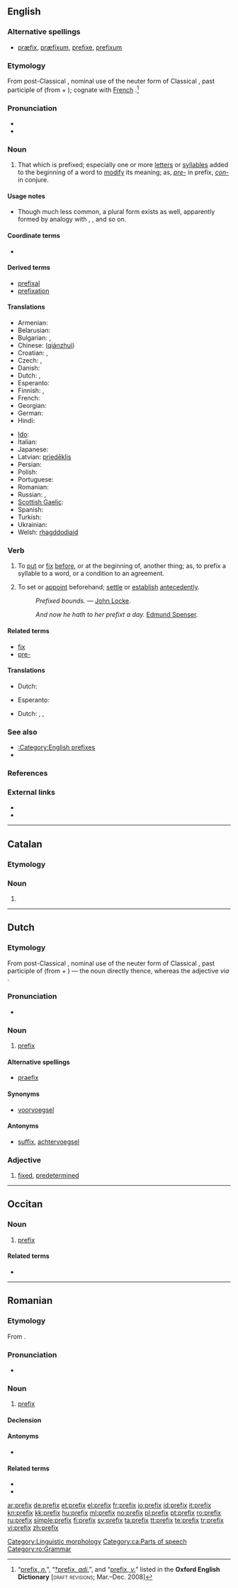 {{also|préfix}}
==English==
{{webster 1913}}

===Alternative spellings===
* [[præfix]], [[præfixum]], [[prefixe]], [[prefixum]]

===Etymology===
From post-Classical {{etyl|la|en}} {{term|praefixum|lang=la}}, nominal use of the neuter form of Classical {{etyl|la|en}} {{term|praefixus|lang=la}}, past participle of {{term|praefigo|praefīgō|I (fix, fasten, set up) in front”, “I fix on the (end, extremity)|lang=la}} (from {{term|prae-||before|lang=la}} + {{term|figo|fīgō|I fix”, “I fasten”, “I affix|lang=la}}); cognate with [[w:French language|French]] {{term|préfixe|lang=fr}}.<ref name="OED">“[http://dictionary.oed.com/cgi/entry/50186993?query_type=word&queryword=prefix&first=1&max_to_show=10&sort_type=alpha&result_place=1&search_id=RL6G-bUCtrm-13467&hilite=50186993 prefix, ''n.'']”, “[http://dictionary.oed.com/cgi/entry/50186994?query_type=word&queryword=prefix&first=1&max_to_show=10&sort_type=alpha&search_id=RL6G-bUCtrm-13467&result_place=1 †prefix, ''adj.'']”, and “[http://dictionary.oed.com/cgi/entry/50186995?query_type=word&queryword=prefix&first=1&max_to_show=10&sort_type=alpha&search_id=RL6G-bUCtrm-13467&result_place=1 prefix, ''v.'']” listed in the '''Oxford English Dictionary''' [<span style="font-variant:small-caps">draft revisions</span>; Mar.–Dec. 2008]</ref>

===Pronunciation===
* {{IPA|/ˈpɹiːfɪks/}}
* {{audio|en-us-prefix.ogg|Audio (US)}}

===Noun===
{{en-noun|prefixes}}

# That which is prefixed; especially one or more [[letter]]s or [[syllable]]s added to the beginning of a word to [[modify]] its meaning; as, ''[[pre-]]'' in prefix, ''[[con-]]'' in conjure.

====Usage notes====
* Though much less common, a plural form {{term|prefices}} exists as well, apparently formed by analogy with {{term|index|index–indices}}, {{term|appendix|appendix–appendices}}, and so on.

====Coordinate terms====
* {{affixes}}

====Derived terms====
* [[prefixal]]
* [[prefixation]]

====Translations====
{{trans-top|letters at the beginning of a word}}
* Armenian: {{t-|hy|նախածանց|tr=naxaçanc’}}
* Belarusian: {{t|be|прыстаўка|f|tr=prystáŭka|xs=Belarusian}}
* Bulgarian: {{t|bg|представка|f|tr=predstávka}},  {{t+|bg|префикс|m|tr=prefíks}}
* Chinese: {{zh-ts|前綴|前缀}} ([[qián]][[zhuì]])
* Croatian: {{t-|hr|prefiks|m}}, {{t-|hr|predmetak|m}}
* Czech: {{t-|cs|předpona|f}},  {{t-|cs|prefix|m}}
* Danish: {{t+|da|præfiks|n}}
* Dutch: {{t+|nl|voorvoegsel|n}}, {{t-|nl|prefix|n}}
* Esperanto: {{t-|eo|prefikso|xs=Esperanto}}
* Finnish: {{t+|fi|prefiksi}}, {{t-|fi|etuliite}}
* French: {{t+|fr|préfixe|m}}
* Georgian: {{t-|ka|პრეფიქსი|tr=prep’ik’si|sc=Geor|xs=Georgian}}
* German: {{t+|de|Präfix}}
* Hindi: {{t|hi|उपसर्ग |m|tr=upsarg|xs=Hindi}}
{{trans-mid}}
* [[Ido]]: {{t+|io|prefixo|xs=Ido}}
* Italian: {{t+|it|prefisso|m}}
* Japanese: {{t-|ja|接頭辞|tr=settōji|sc=Jap}}
* Latvian: [[priedēklis]] {{m}}
* Persian: {{t|fa|پیشوند|tr=pišvand|xs=Persian}}
* Polish: {{t-|pl|przedrostek|m}}
* Portuguese: {{t+|pt|prefixo|m}}
* Romanian: {{t+|ro|prefix|n}}
* Russian: {{t|ru|приставка|f|tr=pristávka}}, {{t+|ru|префикс|m|tr=pr'éfiks}}
* [[Scottish Gaelic]]: {{t|gd|ro-leasachan|m|xs=Scottish Gaelic}}
* Spanish: {{t+|es|prefijo|m}}
* Turkish: {{t+|tr|önek}}
* Ukrainian: {{t+|uk|префікс|m|tr=préfiks|xs=Ukrainian}}
* Welsh: [[rhagddodiaid]] {{m}}
{{trans-bottom}}

===Verb===
{{en-verb|prefix|es}}

# {{transitive}} To [[put]] or [[fix]] [[before]], or at the beginning of, another thing; as, to prefix a syllable to a word, or a condition to an agreement.
# {{transitive|obsolete}} To set or [[appoint]] beforehand; [[settle]] or [[establish]] [[antecedently]].
#: {{rfdate}} ''Prefixed bounds.'' — [[w:John Locke|John Locke]].
#: {{rfdate}} ''And now he hath to her prefixt a day.'' [[w:Edmund Spenser|Edmund Spenser]].

====Related terms====
* [[fix]]
* [[pre-]]

====Translations====
{{trans-top|put or fix before, or at the beginning of}}
* Dutch: {{t|nl|voorvoegen}}
{{trans-mid}}
* Esperanto: {{t-|eo|prefiksi|xs=Esperanto}}
{{trans-bottom}}

{{trans-top|set or appoint beforehand}}
* Dutch: {{t+|nl|op}} {{t|nl|voorhand}} {{t-|nl|vastleggen}}, {{t|nl|arrangeren}}, {{t+|nl|regelen}}
{{trans-mid}}
{{trans-bottom}}

===See also===
* [[:Category:English prefixes]]
* {{pedia}}

===References===
<references/>

===External links===
* {{R:Webster 1913}}
* {{R:Century 1911}}

[[Category:Linguistic morphology]]

----

==Catalan==

===Etymology===
{{etyl|la|ca}} {{term|praefixum|lang=la}}

===Noun===
{{ca-noun|m|prefixos}}

# {{l|en|prefix}}

[[Category:ca:Parts of speech]]
----

==Dutch==

===Etymology===
From post-Classical {{etyl|la|nl}} {{term|praefixum|lang=la}}, nominal use of the neuter form of Classical {{etyl|la|nl}} {{term|praefixus|lang=la}}, past participle of {{term|praefigo|praefīgō|I (fix, fasten, set up) in front”, “I fix on the (end, extremity)|lang=la}} (from {{term|prae-||before|lang=la}} + {{term|figo|fīgō|I fix”, “I fasten”, “I affix|lang=la}}) — the noun directly thence, whereas the adjective ''via'' {{etyl|fr|nl}} {{term|préfixe|lang=fr}}.

===Pronunciation===
* {{IPA|/prefɪks/|lang=nl}}

===Noun===
{{nl-noun2|n}}

# [[#English|prefix]]

====Alternative spellings====
* [[praefix]] {{i|archaic}}

====Synonyms====
* [[voorvoegsel]]

====Antonyms====
* [[suffix]], [[achtervoegsel]]

===Adjective===
{{nl-adj}}

# {{obsolete}} [[fixed]], [[predetermined]]

----

==Occitan==

===Noun===
{{infl|oc|noun|g=m}}

# {{grammar|lang=oc}} [[#English|prefix]]

====Related terms====
* {{l|oc|sufix}}

----

==Romanian==

===Etymology===
From {{etyl|fr|ro}} {{term|préfixe|lang=fr}}.

===Pronunciation===
* {{IPA|/pɾe'fiks/|lang=ro}}

===Noun===
{{ro-noun|n|prefixe}}

# [[#English|prefix]]

====Declension====
{{ro-noun-n|pl=prefixe|def=prefixul}}

====Antonyms====
* {{l|ro|suffix}}

====Related terms====
* {{l|ro|afix}}
* {{l|ro|infix}}

[[Category:ro:Grammar]]

[[ar:prefix]]
[[de:prefix]]
[[et:prefix]]
[[el:prefix]]
[[fr:prefix]]
[[io:prefix]]
[[id:prefix]]
[[it:prefix]]
[[kn:prefix]]
[[kk:prefix]]
[[hu:prefix]]
[[ml:prefix]]
[[no:prefix]]
[[pl:prefix]]
[[pt:prefix]]
[[ro:prefix]]
[[ru:prefix]]
[[simple:prefix]]
[[fi:prefix]]
[[sv:prefix]]
[[ta:prefix]]
[[tt:prefix]]
[[te:prefix]]
[[tr:prefix]]
[[vi:prefix]]
[[zh:prefix]]